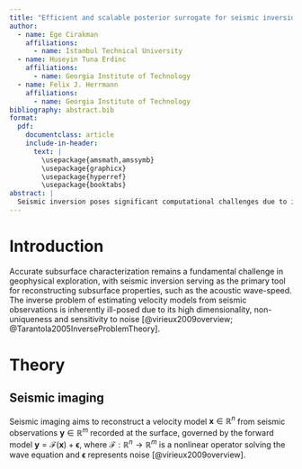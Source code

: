 ```yaml
---
title: "Efficient and scalable posterior surrogate for seismic inversion via wavelet score-based generative models"
author:
  - name: Ege Cirakman
    affiliations:
      - name: Istanbul Technical University
  - name: Huseyin Tuna Erdinc  
    affiliations:
      - name: Georgia Institute of Technology
  - name: Felix J. Herrmann
    affiliations:
      - name: Georgia Institute of Technology
bibliography: abstract.bib
format:
  pdf:
    documentclass: article
    include-in-header:
      text: |
        \usepackage{amsmath,amssymb}
        \usepackage{graphicx}
        \usepackage{hyperref}
        \usepackage{booktabs}
abstract: |
  Seismic inversion poses significant computational challenges due to its high dimensionality and non-unique solutions. We propose a novel method integrating the Wavelet Score-Based Generative Model (WSGM) with Simulation-Based Inference (SBI) to enable efficient posterior sampling for full-waveform inference. Our approach reduces memory requirements (approximately 50%) and significantly decreases sampling time (approximately 73%) compared to standard score-based diffusion models, while preserving accuracy.
---
```


# Introduction

Accurate subsurface characterization remains a fundamental challenge in geophysical exploration, with seismic inversion serving as the primary tool for reconstructing subsurface properties, such as the acoustic wave-speed. The inverse problem of estimating velocity models from seismic observations is inherently ill-posed due to its high dimensionality, non-uniqueness and sensitivity to noise [@virieux2009overview; @Tarantola2005InverseProblemTheory]. 

# Theory

## Seismic imaging

Seismic imaging aims to reconstruct a velocity model $\mathbf{x} \in \mathbb{R}^n$ from seismic observations $\mathbf{y} \in \mathbb{R}^m$ recorded at the surface, governed by the forward model $\mathbf{y} = \mathbf{\mathcal{F}}(\mathbf{x}) + \boldsymbol{\epsilon}$, where $\mathbf{\mathcal{F}}: \mathbb{R}^n \rightarrow \mathbb{R}^m$ is a nonlinear operator solving the wave equation and $\boldsymbol{\epsilon}$ represents noise [@virieux2009overview].
